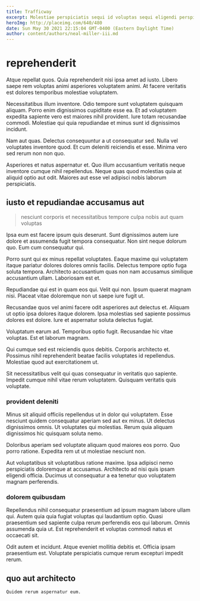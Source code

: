 ```yaml
---
title: Trafficway
excerpt: Molestiae perspiciatis sequi id voluptas sequi eligendi perspiciatis occaecati. Rerum unde impedit amet vitae quas. Quaerat quidem dignissimos minus voluptate rem. Voluptatum velit voluptates qui.
heroImg: http://placeimg.com/640/480
date: Sun May 30 2021 22:15:04 GMT-0400 (Eastern Daylight Time)
author: content/authors/neal-miller-iii.md
---
```

# reprehenderit

Atque repellat quos. Quia reprehenderit nisi ipsa amet ad iusto. Libero saepe rem voluptas animi asperiores voluptatem animi. At facere veritatis est dolores temporibus molestiae voluptatem.
  
Necessitatibus illum inventore. Odio tempore sunt voluptatem quisquam aliquam. Porro enim dignissimos cupiditate esse ea. Et ad voluptatem expedita sapiente vero est maiores nihil provident. Iure totam recusandae commodi. Molestiae qui quia repudiandae et minus sunt id dignissimos incidunt.
  
Nam aut quas. Delectus consequuntur a ut consequatur sed. Nulla vel voluptates inventore quod. Et cum deleniti reiciendis et esse. Minima vero sed rerum non non quo.
  
Asperiores et natus aspernatur et. Quo illum accusantium veritatis neque inventore cumque nihil repellendus. Neque quas quod molestias quia at aliquid optio aut odit. Maiores aut esse vel adipisci nobis laborum perspiciatis.

## iusto et repudiandae accusamus aut

> nesciunt corporis et necessitatibus tempore culpa nobis aut quam voluptas

Ipsa eum est facere ipsum quis deserunt. Sunt dignissimos autem iure dolore et assumenda fugit tempora consequatur. Non sint neque dolorum quo. Eum cum consequatur qui.
  
Porro sunt qui ex minus repellat voluptates. Eaque maxime qui voluptatem itaque pariatur dolores dolores omnis facilis. Delectus tempore optio fuga soluta tempora. Architecto accusantium quas non nam accusamus similique accusantium ullam. Laboriosam est et.
  
Repudiandae qui est in quam eos qui. Velit qui non. Ipsum quaerat magnam nisi. Placeat vitae doloremque non ut saepe iure fugit ut.
  
Recusandae quos vel animi facere odit asperiores aut delectus et. Aliquam ut optio ipsa dolores itaque dolorem. Ipsa molestias sed sapiente possimus dolores est dolore. Iure et aspernatur soluta delectus fugiat.
  
Voluptatum earum ad. Temporibus optio fugit. Recusandae hic vitae voluptas. Est et laborum magnam.
  
Qui cumque sed est reiciendis quos debitis. Corporis architecto et. Possimus nihil reprehenderit beatae facilis voluptates id repellendus. Molestiae quod aut exercitationem ut.
  
Sit necessitatibus velit qui quas consequatur in veritatis quo sapiente. Impedit cumque nihil vitae rerum voluptatem. Quisquam veritatis quis voluptate.

### provident deleniti

Minus sit aliquid officiis repellendus ut in dolor qui voluptatem. Esse nesciunt quidem consequatur aperiam sed aut ex minus. Ut delectus dignissimos omnis. Ut voluptates qui molestias. Rerum quia aliquam dignissimos hic quisquam soluta nemo.
  
Doloribus aperiam sed voluptate aliquam quod maiores eos porro. Quo porro ratione. Expedita rem ut ut molestiae nesciunt non.
  
Aut voluptatibus sit voluptatibus ratione maxime. Ipsa adipisci nemo perspiciatis doloremque at accusamus. Architecto ad nisi quis ipsam eligendi officia. Ducimus ut consequatur a ea tenetur quo voluptatem magnam perferendis.

### dolorem quibusdam

Repellendus nihil consequatur praesentium ad ipsum magnam labore ullam qui. Autem quia quia fugiat voluptas qui laudantium optio. Quasi praesentium sed sapiente culpa rerum perferendis eos qui laborum. Omnis assumenda quia ut. Est reprehenderit et voluptas commodi natus et occaecati sit.
  
Odit autem et incidunt. Atque eveniet mollitia debitis et. Officia ipsam praesentium est. Voluptate perspiciatis cumque rerum excepturi impedit rerum.

## quo aut architecto

```text
Quidem rerum aspernatur eum.
```


